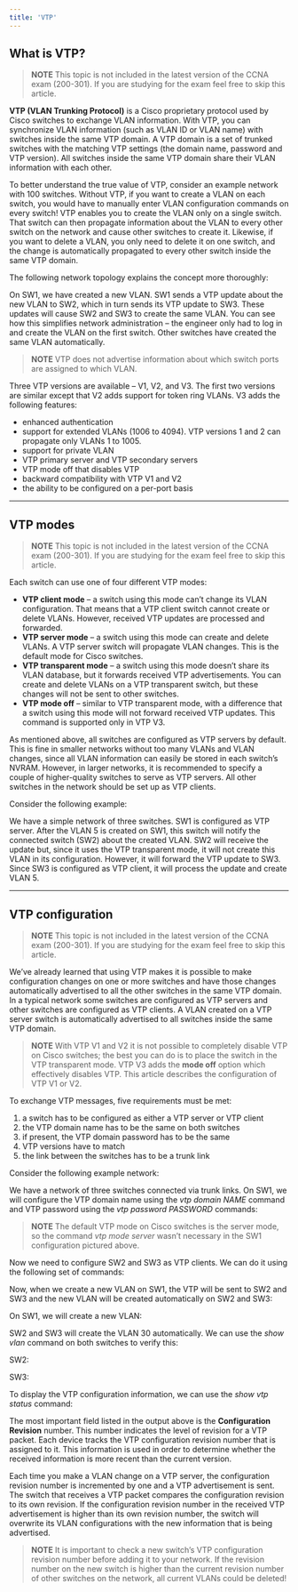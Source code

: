 ```yaml
---
title: 'VTP'
---
```


## What is VTP?

> **NOTE**
This topic is not included in the latest version of the CCNA exam (200-301). If you are studying for the exam feel free to skip this article.

**VTP (VLAN Trunking Protocol)** is a Cisco proprietary protocol used by Cisco switches to exchange VLAN information. With VTP, you can synchronize VLAN information (such as VLAN ID or VLAN name) with switches inside the same VTP domain. A VTP domain is a set of trunked switches with the matching VTP settings (the domain name, password and VTP version). All switches inside the same VTP domain share their VLAN information with each other.

To better understand the true value of VTP, consider an example network with 100 switches. Without VTP, if you want to create a VLAN on each switch, you would have to manually enter VLAN configuration commands on every switch! VTP enables you to create the VLAN only on a single switch. That switch can then propagate information about the VLAN to every other switch on the network and cause other switches to create it. Likewise, if you want to delete a VLAN, you only need to delete it on one switch, and the change is automatically propagated to every other switch inside the same VTP domain.

The following network topology explains the concept more thoroughly:

[](https://drive.google.com/uc?export=view&id=1-iu85BXvbJXbCljy7eeftIRodPddgWFA)

On SW1, we have created a new VLAN. SW1 sends a VTP update about the new VLAN to SW2, which in turn sends its VTP update to SW3. These updates will cause SW2 and SW3 to create the same VLAN. You can see how this simplifies network administration – the engineer only had to log in and create the VLAN on the first switch. Other switches have created the same VLAN automatically.

> **NOTE**
VTP does not advertise information about which switch ports are assigned to which VLAN.

Three VTP versions are available – V1, V2, and V3. The first two versions are similar except that V2 adds support for token ring VLANs. V3 adds the following features:

- enhanced authentication
- support for extended VLANs (1006 to 4094). VTP versions 1 and 2 can propagate only VLANs 1 to 1005.
- support for private VLAN
- VTP primary server and VTP secondary servers
- VTP mode off that disables VTP
- backward compatibility with VTP V1 and V2
- the ability to be configured on a per-port basis

---

## VTP modes

> **NOTE**
This topic is not included in the latest version of the CCNA exam (200-301). If you are studying for the exam feel free to skip this article.

Each switch can use one of four different VTP modes:

- **VTP client mode** – a switch using this mode can’t change its VLAN configuration. That means that a VTP client switch cannot create or delete VLANs. However, received VTP updates are processed and forwarded.
- **VTP server mode** – a switch using this mode can create and delete VLANs. A VTP server switch will propagate VLAN changes. This is the default mode for Cisco switches.
- **VTP transparent mode** – a switch using this mode doesn’t share its VLAN database, but it forwards received VTP advertisements. You can create and delete VLANs on a VTP transparent switch, but these changes will not be sent to other switches.
- **VTP mode off** – similar to VTP transparent mode, with a difference that a switch using this mode will not forward received VTP updates. This command is supported only in VTP V3.

As mentioned above, all switches are configured as VTP servers by default. This is fine in smaller networks without too many VLANs and VLAN changes, since all VLAN information can easily be stored in each switch’s NVRAM. However, in larger networks, it is recommended to specify a couple of higher-quality switches to serve as VTP servers. All other switches in the network should be set up as VTP clients.

Consider the following example:

[](https://drive.google.com/uc?export=view&id=1vgdMaAKcxl7ok_iZ_SCwpWUBytXnqN2N)

We have a simple network of three switches. SW1 is configured as VTP server. After the VLAN 5 is created on SW1, this switch will notify the connected switch (SW2) about the created VLAN. SW2 will receive the update but, since it uses the VTP transparent mode, it will not create this VLAN in its configuration. However, it will forward the VTP update to SW3. Since SW3 is configured as VTP client, it will process the update and create VLAN 5.

---

## VTP configuration

> **NOTE**
This topic is not included in the latest version of the CCNA exam (200-301). If you are studying for the exam feel free to skip this article.

We’ve already learned that using VTP makes it is possible to make configuration changes on one or more switches and have those changes automatically advertised to all the other switches in the same VTP domain. In a typical network some switches are configured as VTP servers and other switches are configured as VTP clients. A VLAN created on a VTP server switch is automatically advertised to all switches inside the same VTP domain.
 
> **NOTE**
With VTP V1 and V2 it is not possible to completely disable VTP on Cisco switches; the best you can do is to place the switch in the VTP transparent mode. VTP V3 adds the **mode off** option which effectively disables VTP. This article describes the configuration of VTP V1 or V2.

To exchange VTP messages, five requirements must be met:

1. a switch has to be configured as either a VTP server or VTP client
2. the VTP domain name has to be the same on both switches
3. if present, the VTP domain password has to be the same
4. VTP versions have to match
5. the link between the switches has to be a trunk link

Consider the following example network:

[](https://drive.google.com/uc?export=view&id=1phBTYFO8nCyK7hQ-IeiQ4xQ2beukTJnM)

We have a network of three switches connected via trunk links. On SW1, we will configure the VTP domain name using the _vtp domain NAME_ command and VTP password using the _vtp password PASSWORD_ commands:

[](https://drive.google.com/uc?export=view&id=1sHFLyAxKG2Y2aYa1OEeuV4P0m2KyiL7W)

> **NOTE**
The default VTP mode on Cisco switches is the server mode, so the command _vtp mode server_ wasn’t necessary in the SW1 configuration pictured above.

Now we need to configure SW2 and SW3 as VTP clients. We can do it using the following set of commands:

[](https://drive.google.com/uc?export=view&id=1HrUb2GC3tFpDeSWYXsvVy2eAc3b8ZLGi)

[](https://drive.google.com/uc?export=view&id=1wmiWdfTizmc2zAtGjO2B7-scfg3nUGQL)

Now, when we create a new VLAN on SW1, the VTP will be sent to SW2 and SW3 and the new VLAN will be created automatically on SW2 and SW3:

[](https://drive.google.com/uc?export=view&id=1Rrf2wz-6Bq_iaqTGoza0qvup0qp-fFN6)

On SW1, we will create a new VLAN:

[](https://drive.google.com/uc?export=view&id=1c7bDg7j8Xbu-GUvxVevTEJltSWcVpIur)

SW2 and SW3 will create the VLAN 30 automatically. We can use the _show vlan_ command on both switches to verify this:

SW2:

[](https://drive.google.com/uc?export=view&id=1UfcTAo8K2xdwoRj6KJEDtA_E6mOljnnR)

SW3:

[](https://drive.google.com/uc?export=view&id=14lrMx5K078ylZuPaBpQPA-Ya30lYEU9a)

To display the VTP configuration information, we can use the _show vtp status_ command:

[](https://drive.google.com/uc?export=view&id=1GZyDYvYeEwoguWFl__yJXf5eF2c9kW3N)

The most important field listed in the output above is the **Configuration Revision** number.  This number indicates the level of revision for a VTP packet. Each device tracks the VTP configuration revision number that is assigned to it. This information is used in order to determine whether the received information is more recent than the current version.

Each time you make a VLAN change on a VTP server, the configuration revision number is incremented by one and a VTP advertisement is sent. The switch that receives a VTP packet compares the configuration revision to its own revision. If the configuration revision number in the received VTP advertisement is higher than its own revision number, the switch will overwrite its VLAN configurations with the new information that is being advertised.

> **NOTE**
It is important to check a new switch’s VTP configuration revision number before adding it to your network. If the revision number on the new switch is higher than the current revision number of other switches on the network, all current VLANs could be deleted!